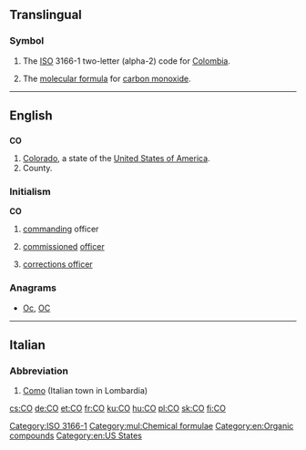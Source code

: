 {{also|Appendix:Variations of "co"}}
==Translingual==

===Symbol===
{{head|mul|symbol}}

# The [[ISO]] 3166-1 two-letter (alpha-2) code for [[Colombia]].
# {{context|chemistry|lang=mul}} The [[molecular formula]] for [[carbon monoxide]].

[[Category:ISO 3166-1]]
[[Category:mul:Chemical formulae]]
[[Category:en:Organic compounds]]
----

==English==

==={{abbreviation-old|en}}===
'''CO'''

# [[Colorado]], a state of the [[United States of America]].
# County.

===Initialism===
'''CO'''

# {{context|military|lang=en}} [[command]]ing officer
# {{context|military|lang=en}} [[commission]]ed [[officer]]
# {{context|US|law enforcement|lang=en}} [[corrections officer]]

===Anagrams===
* [[Oc#English|Oc]], [[OC#English|OC]]

[[Category:en:US States]]

----

==Italian==

===Abbreviation===
{{head|it|abbreviation}}

# [[Como]] (Italian town in Lombardia)

[[cs:CO]]
[[de:CO]]
[[et:CO]]
[[fr:CO]]
[[ku:CO]]
[[hu:CO]]
[[pl:CO]]
[[sk:CO]]
[[fi:CO]]